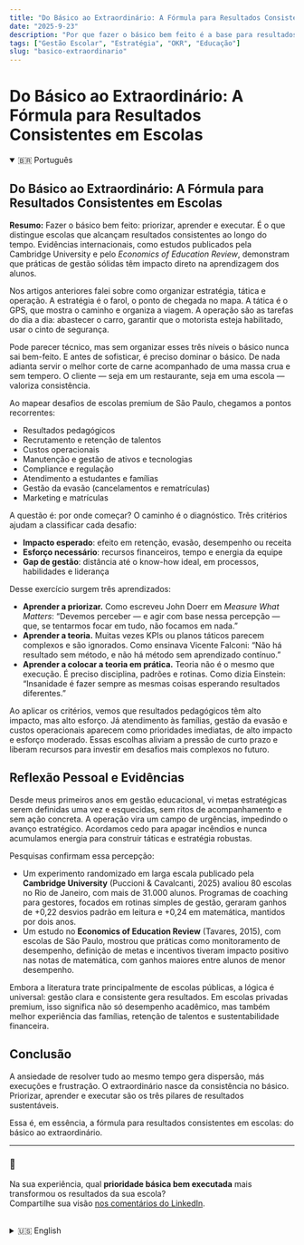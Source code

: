 ```yaml
---
title: "Do Básico ao Extraordinário: A Fórmula para Resultados Consistentes em Escolas"
date: "2025-9-23"
description: "Por que fazer o básico bem feito é a base para resultados sustentáveis em escolas premium."
tags: ["Gestão Escolar", "Estratégia", "OKR", "Educação"]
slug: "basico-extraordinario"
---
```

# Do Básico ao Extraordinário: A Fórmula para Resultados Consistentes em Escolas

<details open>
  <summary>🇧🇷 Português</summary>

## Do Básico ao Extraordinário: A Fórmula para Resultados Consistentes em Escolas

**Resumo:** Fazer o básico bem feito: priorizar, aprender e executar. É o que distingue escolas que alcançam resultados consistentes ao longo do tempo. Evidências internacionais, como estudos publicados pela Cambridge University e pelo *Economics of Education Review*, demonstram que práticas de gestão sólidas têm impacto direto na aprendizagem dos alunos.

Nos artigos anteriores falei sobre como organizar estratégia, tática e operação. A estratégia é o farol, o ponto de chegada no mapa. A tática é o GPS, que mostra o caminho e organiza a viagem. A operação são as tarefas do dia a dia: abastecer o carro, garantir que o motorista esteja habilitado, usar o cinto de segurança.

Pode parecer técnico, mas sem organizar esses três níveis o básico nunca sai bem-feito. E antes de sofisticar, é preciso dominar o básico. De nada adianta servir o melhor corte de carne acompanhado de uma massa crua e sem tempero. O cliente — seja em um restaurante, seja em uma escola — valoriza consistência.

Ao mapear desafios de escolas premium de São Paulo, chegamos a pontos recorrentes:  
- Resultados pedagógicos  
- Recrutamento e retenção de talentos  
- Custos operacionais  
- Manutenção e gestão de ativos e tecnologias  
- Compliance e regulação  
- Atendimento a estudantes e famílias  
- Gestão da evasão (cancelamentos e rematrículas)  
- Marketing e matrículas  

A questão é: por onde começar? O caminho é o diagnóstico. Três critérios ajudam a classificar cada desafio:  
- **Impacto esperado**: efeito em retenção, evasão, desempenho ou receita  
- **Esforço necessário**: recursos financeiros, tempo e energia da equipe  
- **Gap de gestão**: distância até o know-how ideal, em processos, habilidades e liderança  

Desse exercício surgem três aprendizados:  
- **Aprender a priorizar.** Como escreveu John Doerr em *Measure What Matters*: “Devemos perceber — e agir com base nessa percepção — que, se tentarmos focar em tudo, não focamos em nada.”  
- **Aprender a teoria.** Muitas vezes KPIs ou planos táticos parecem complexos e são ignorados. Como ensinava Vicente Falconi: “Não há resultado sem método, e não há método sem aprendizado contínuo.”  
- **Aprender a colocar a teoria em prática.** Teoria não é o mesmo que execução. É preciso disciplina, padrões e rotinas. Como dizia Einstein: “Insanidade é fazer sempre as mesmas coisas esperando resultados diferentes.”  

Ao aplicar os critérios, vemos que resultados pedagógicos têm alto impacto, mas alto esforço. Já atendimento às famílias, gestão da evasão e custos operacionais aparecem como prioridades imediatas, de alto impacto e esforço moderado. Essas escolhas aliviam a pressão de curto prazo e liberam recursos para investir em desafios mais complexos no futuro.

## Reflexão Pessoal e Evidências  

Desde meus primeiros anos em gestão educacional, vi metas estratégicas serem definidas uma vez e esquecidas, sem ritos de acompanhamento e sem ação concreta. A operação vira um campo de urgências, impedindo o avanço estratégico. Acordamos cedo para apagar incêndios e nunca acumulamos energia para construir táticas e estratégia robustas.

Pesquisas confirmam essa percepção:  
- Um experimento randomizado em larga escala publicado pela **Cambridge University** (Puccioni & Cavalcanti, 2025) avaliou 80 escolas no Rio de Janeiro, com mais de 31.000 alunos. Programas de coaching para gestores, focados em rotinas simples de gestão, geraram ganhos de +0,22 desvios padrão em leitura e +0,24 em matemática, mantidos por dois anos.  
- Um estudo no **Economics of Education Review** (Tavares, 2015), com escolas de São Paulo, mostrou que práticas como monitoramento de desempenho, definição de metas e incentivos tiveram impacto positivo nas notas de matemática, com ganhos maiores entre alunos de menor desempenho.  

Embora a literatura trate principalmente de escolas públicas, a lógica é universal: gestão clara e consistente gera resultados. Em escolas privadas premium, isso significa não só desempenho acadêmico, mas também melhor experiência das famílias, retenção de talentos e sustentabilidade financeira.

## Conclusão  

A ansiedade de resolver tudo ao mesmo tempo gera dispersão, más execuções e frustração. O extraordinário nasce da consistência no básico. Priorizar, aprender e executar são os três pilares de resultados sustentáveis.  

Essa é, em essência, a fórmula para resultados consistentes em escolas: do básico ao extraordinário.

---

### 💬  
Na sua experiência, qual **prioridade básica bem executada** mais transformou os resultados da sua escola?  
Compartilhe sua visão [nos comentários do LinkedIn](https://www.linkedin.com/pulse/do-basics-extraordinary-formula-consistent-results-schools-eduardo-minari).

</details>

<br />

<details>
  <summary>🇺🇸 English</summary>

## From Basics to Extraordinary: The Formula for Consistent Results in Schools  

**Summary:** Doing the basics well — prioritizing, learning, and executing — is what sets apart schools that achieve consistent results over time. International evidence, including studies published by Cambridge University and the *Economics of Education Review*, shows that solid management practices have a direct impact on student learning.

In previous articles, I discussed how to align strategy, tactics, and operations. Strategy is the lighthouse, the destination on the map. Tactics are the GPS, organizing the route and structuring the journey. Operations are the daily tasks: fueling the car, ensuring the driver is licensed, fastening the seatbelt.

It may sound technical, but without aligning these three levels, the basics are never done well. And before sophistication comes, one must master the basics. There is no use serving the finest cut of meat with raw, unseasoned pasta. Clients — whether in restaurants or in schools — value consistency.

When mapping the challenges of premium schools in São Paulo, the following issues emerged:  
- Pedagogical results  
- Recruitment and retention of talent  
- Operational costs  
- Maintenance and management of assets and technologies  
- Compliance and regulation  
- Student and family service  
- Retention and dropout management  
- Marketing and enrollment  

The question is: where to start? The answer lies in diagnosis. Three criteria help classify each challenge:  
- **Expected impact**: effect on retention, dropout, performance, or revenue  
- **Required effort**: financial resources, staff time, and organizational energy  
- **Management gap**: distance from ideal know-how in processes, skills, and leadership  

From this exercise, three lessons emerge:  
- **Learning to prioritize.** As John Doerr wrote in *Measure What Matters*: “We must realize — and act on the realization — that if we try to focus on everything, we focus on nothing.”  
- **Learning the theory.** Concepts like KPIs or tactical plans often seem complex and are overlooked. As Vicente Falconi taught: “Não há resultado sem método, e não há método sem aprendizado contínuo.” (“There are no results without method, and no method without continuous learning.”)  
- **Learning to put theory into practice.** Theory is not the same as execution. It takes discipline, standards, and routines. As Einstein said: “Insanity is doing the same thing over and over again and expecting different results.”  

Applying these criteria shows that pedagogical results have high impact but high effort. Meanwhile, family service, dropout management, and operational costs emerge as immediate priorities: high impact, moderate effort, and significant management gaps. These choices ease short-term pressure and free resources to invest in more complex challenges in the future.

## Personal Reflection and Evidence  

Since my earliest years in educational management, I have seen strategic goals defined once and then forgotten, with no follow-up rituals and no concrete action. Operations become a battlefield of urgencies, preventing strategic advancement. We wake up early to put out fires and never accumulate the energy to build robust tactics and strategy.

Research confirms this perception:  
- A large-scale randomized experiment published by **Cambridge University** (Puccioni & Cavalcanti, 2025) evaluated 80 schools in Rio de Janeiro, with more than 31,000 students. Coaching programs for principals, focused on simple management routines, generated gains of +0.22 standard deviations in reading and +0.24 in math, sustained for two years.  
- A study in the **Economics of Education Review** (Tavares, 2015), with schools in São Paulo, showed that practices such as performance monitoring, goal setting, and incentive schemes had a positive impact on math scores, with larger gains among lower-performing students.  

Although most Brazilian literature still refers to public schools, the logic is universal: clear and consistent management generates results. In premium private schools, this translates not only into academic performance but also into family experience, talent retention, and financial sustainability.

## Conclusion  

The anxiety of trying to solve everything at once leads to dispersion, poor execution, and frustration. The extraordinary is born from consistency in the basics. Prioritizing, learning, and executing are the three pillars of sustainable results.  

This is, in essence, the formula for consistent results in schools: from basics to extraordinary.

---

### 💬  
In your experience, which **basic priority well executed** most transformed your school’s results?  
Share your thoughts [in the LinkedIn comments](https://www.linkedin.com/pulse/do-basics-extraordinary-formula-consistent-results-schools-eduardo-minari).

</details>